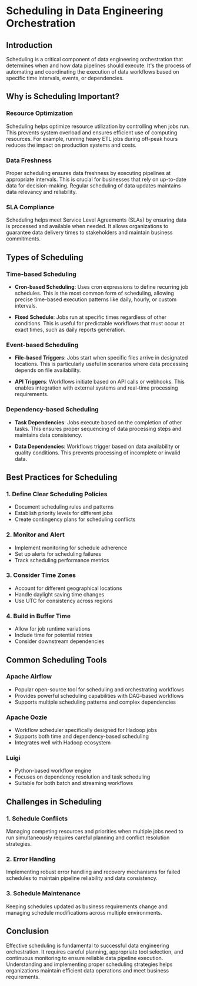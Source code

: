 # Scheduling in Data Engineering Orchestration

## Introduction
Scheduling is a critical component of data engineering orchestration that determines when and how data pipelines should execute. It's the process of automating and coordinating the execution of data workflows based on specific time intervals, events, or dependencies.

## Why is Scheduling Important?

### Resource Optimization
Scheduling helps optimize resource utilization by controlling when jobs run. This prevents system overload and ensures efficient use of computing resources. For example, running heavy ETL jobs during off-peak hours reduces the impact on production systems and costs.

### Data Freshness
Proper scheduling ensures data freshness by executing pipelines at appropriate intervals. This is crucial for businesses that rely on up-to-date data for decision-making. Regular scheduling of data updates maintains data relevancy and reliability.

### SLA Compliance
Scheduling helps meet Service Level Agreements (SLAs) by ensuring data is processed and available when needed. It allows organizations to guarantee data delivery times to stakeholders and maintain business commitments.

## Types of Scheduling

### Time-based Scheduling
* **Cron-based Scheduling**: Uses cron expressions to define recurring job schedules. This is the most common form of scheduling, allowing precise time-based execution patterns like daily, hourly, or custom intervals.

* **Fixed Schedule**: Jobs run at specific times regardless of other conditions. This is useful for predictable workflows that must occur at exact times, such as daily reports generation.

### Event-based Scheduling
* **File-based Triggers**: Jobs start when specific files arrive in designated locations. This is particularly useful in scenarios where data processing depends on file availability.

* **API Triggers**: Workflows initiate based on API calls or webhooks. This enables integration with external systems and real-time processing requirements.

### Dependency-based Scheduling
* **Task Dependencies**: Jobs execute based on the completion of other tasks. This ensures proper sequencing of data processing steps and maintains data consistency.

* **Data Dependencies**: Workflows trigger based on data availability or quality conditions. This prevents processing of incomplete or invalid data.

## Best Practices for Scheduling

### 1. Define Clear Scheduling Policies
* Document scheduling rules and patterns
* Establish priority levels for different jobs
* Create contingency plans for scheduling conflicts

### 2. Monitor and Alert
* Implement monitoring for schedule adherence
* Set up alerts for scheduling failures
* Track scheduling performance metrics

### 3. Consider Time Zones
* Account for different geographical locations
* Handle daylight saving time changes
* Use UTC for consistency across regions

### 4. Build in Buffer Time
* Allow for job runtime variations
* Include time for potential retries
* Consider downstream dependencies

## Common Scheduling Tools

### Apache Airflow
* Popular open-source tool for scheduling and orchestrating workflows
* Provides powerful scheduling capabilities with DAG-based workflows
* Supports multiple scheduling patterns and complex dependencies

### Apache Oozie
* Workflow scheduler specifically designed for Hadoop jobs
* Supports both time and dependency-based scheduling
* Integrates well with Hadoop ecosystem

### Luigi
* Python-based workflow engine
* Focuses on dependency resolution and task scheduling
* Suitable for both batch and streaming workflows

## Challenges in Scheduling

### 1. Schedule Conflicts
Managing competing resources and priorities when multiple jobs need to run simultaneously requires careful planning and conflict resolution strategies.

### 2. Error Handling
Implementing robust error handling and recovery mechanisms for failed schedules to maintain pipeline reliability and data consistency.

### 3. Schedule Maintenance
Keeping schedules updated as business requirements change and managing schedule modifications across multiple environments.

## Conclusion
Effective scheduling is fundamental to successful data engineering orchestration. It requires careful planning, appropriate tool selection, and continuous monitoring to ensure reliable data pipeline execution. Understanding and implementing proper scheduling strategies helps organizations maintain efficient data operations and meet business requirements.
